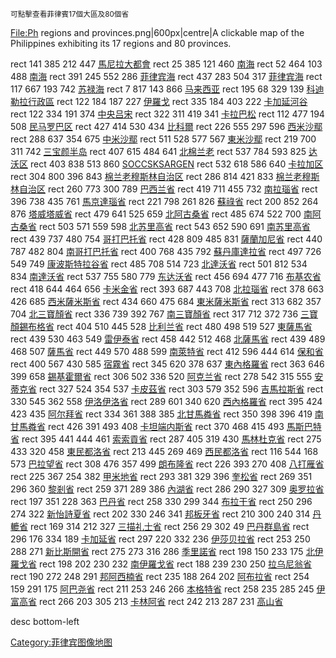 <div class="center"><small>可點擊查看菲律賓17個大區及80個省</small></div>
<imagemap>
File:Ph regions and provinces.png|600px|centre|A clickable map of the Philippines exhibiting its 17 regions and 80 provinces.

rect 141 385 212 447 [[馬尼拉大都會]]
rect 25 385 121 460 [[南海]]
rect 52 464 103 488 [[南海]]
rect 391 245 552 286 [[菲律宾海]]
rect 437 283 504 317 [[菲律宾海]]
rect 117 667 193 742 [[苏禄海]]
rect 7 817 143 866 [[马来西亚]]
rect 195 68 329 139 [[科迪勒拉行政區]]
rect 122 184 187 227 [[伊羅戈]]
rect 335 184 403 222 [[卡加延河谷]]
rect 122 334 191 374 [[中央吕宋]]
rect 322 311 419 341 [[卡拉巴松]]
rect 112 477 194 508 [[民马罗巴区]]
rect 427 414 530 434 [[比科爾]]
rect 226 555 297 596 [[西米沙鄢]]
rect 288 637 354 675 [[中米沙鄢]]
rect 511 528 577 567 [[東米沙鄢]]
rect 219 700 311 742 [[三宝颜半岛]]
rect 407 615 484 641 [[北棉兰老]]
rect 537 784 593 825 [[达沃区]]
rect 403 838 513 860 [[SOCCSKSARGEN]]
rect 532 618 586 640 [[卡拉加区]]
rect 304 800 396 843 [[棉兰老穆斯林自治区]]
rect 286 814 421 833 [[棉兰老穆斯林自治区]]
rect 260 773 300 789 [[巴西兰省]]
rect 419 711 455 732 [[南拉瑙省]]
rect 396 738 435 761 [[馬京達瑙省]]
rect 221 798 261 826 [[蘇祿省]]
rect 200 852 264 876 [[塔威塔威省]]
rect 479 641 525 659 [[北阿古桑省]]
rect 485 674 522 700 [[南阿古桑省]]
rect 503 571 559 598 [[北苏里高省]]
rect 543 652 590 691 [[南苏里高省]]
rect 439 737 480 754 [[哥打巴托省]]
rect 428 809 485 831 [[薩蘭加尼省]]
rect 440 787 482 804 [[南哥打巴托省]]
rect 400 768 435 792 [[蘇丹庫達拉省]]
rect 497 726 549 749 [[康波斯特拉谷省]]
rect 485 708 514 723 [[北達沃省]]
rect 501 812 534 834 [[南達沃省]]
rect 537 755 580 779 [[东达沃省]]
rect 456 694 477 716 [[布基农省]]
rect 418 644 464 656 [[卡米金省]]
rect 393 687 443 708 [[北拉瑙省]]
rect 378 663 426 685 [[西米薩米斯省]]
rect 434 660 475 684 [[東米薩米斯省]]
rect 313 682 357 704 [[北三寶顏省]]
rect 336 739 392 767 [[南三寶顏省]]
rect 317 712 372 736 [[三寶顏錫布格省]]
rect 404 510 445 528 [[比利兰省]]
rect 480 498 519 527 [[東薩馬省]]
rect 439 530 463 549 [[雷伊泰省]]
rect 458 442 512 468 [[北薩馬省]]
rect 439 489 468 507 [[薩馬省]]
rect 449 570 488 599 [[南萊特省]]
rect 412 596 444 614 [[保和省]]
rect 400 567 430 585 [[宿霧省]]
rect 345 620 378 637 [[東內格羅省]]
rect 363 646 399 658 [[錫基霍爾省]]
rect 306 502 336 520 [[阿克兰省]]
rect 278 542 315 555 [[安蒂克省]]
rect 327 524 354 537 [[卡皮茲省]]
rect 303 579 352 596 [[吉馬拉斯省]]
rect 330 545 362 558 [[伊洛伊洛省]]
rect 289 601 340 620 [[西內格羅省]]
rect 395 424 423 435 [[阿尔拜省]]
rect 334 361 388 385 [[北甘馬粦省]]
rect 350 398 396 419 [[南甘馬粦省]]
rect 426 391 493 408 [[卡坦端内斯省]]
rect 370 468 415 493 [[馬斯巴特省]]
rect 395 441 444 461 [[索索貢省]]
rect 287 405 319 430 [[馬林杜克省]]
rect 275 433 320 458 [[東民都洛省]]
rect 213 445 269 469 [[西民都洛省]]
rect 116 544 168 573 [[巴拉望省]]
rect 308 476 357 499 [[朗布隆省]]
rect 226 393 270 408 [[八打雁省]]
rect 225 367 254 382 [[甲米地省]]
rect 293 381 329 396 [[奎松省]]
rect 269 351 296 360 [[黎剎省]]
rect 259 371 289 386 [[內湖省]]
rect 286 290 327 309 [[奥罗拉省]]
rect 197 351 228 363 [[巴丹省]]
rect 258 330 299 344 [[布拉干省]]
rect 250 296 274 322 [[新怡詩夏省]]
rect 202 330 246 341 [[邦板牙省]]
rect 210 300 240 314 [[丹轆省]]
rect 169 314 212 327 [[三描礼士省]]
rect 256 29 302 49 [[巴丹群島省]]
rect 296 176 334 189 [[卡加延省]]
rect 297 220 332 236 [[伊莎贝拉省]]
rect 253 250 288 271 [[新比斯開省]]
rect 275 273 316 286 [[季里諾省]]
rect 198 150 233 175 [[北伊羅戈省]]
rect 198 202 230 232 [[南伊羅戈省]]
rect 188 239 230 250 [[拉乌尼翁省 (菲律宾)|拉乌尼翁省]]
rect 190 272 248 291 [[邦阿西楠省]]
rect 235 188 264 202 [[阿布拉省]]
rect 254 159 291 175 [[阿巴尧省]]
rect 211 253 246 266 [[本格特省]]
rect 258 235 285 245 [[伊富高省]]
rect 266 203 305 213 [[卡林阿省]]
rect 242 213 287 231 [[高山省]]

desc bottom-left
</imagemap>
<noinclude>
[[Category:菲律宾图像地图]]
</noinclude>